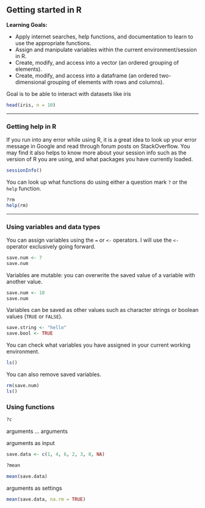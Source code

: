 ## Getting started in R

**Learning Goals:**

* Apply internet searches, help functions, and documentation to learn to use the appropriate functions. 
* Assign and manipulate variables within the current environment/session in R.
* Create, modify, and access into a vector (an ordered grouping of elements).
* Create, modify, and access into a dataframe (an ordered two-dimensional grouping of elements with rows and columns).


Goal is to be able to interact with datasets like iris

```r
head(iris, n = 10)
```

------

### Getting help in R

If you run into any error while using R, it is a great idea to look up your error message in Google and read through forum posts on StackOverflow. You may find it also helps to know more about your session info such as the version of R you are using, and what packages you have currently loaded.

```r
sessionInfo()
```

You can look up what functions do using either a question mark `?` or the `help` function.

```r
?rm
help(rm)
```

------

### Using variables and data types

You can assign variables using the `=` or `<-` operators. I will use the `<-` operator exclusively going forward.

```r
save.num <- 7
save.num
```

Variables are mutable: you can overwrite the saved value of a variable with another value.

```r
save.num <- 10
save.num
```

Variables can be saved as other values such as character strings or boolean values (`TRUE` or `FALSE`).

```r
save.string <- "hello"
save.bool <- TRUE
```

You can check what variables you have assigned in your current working environment.

```r
ls()
```

You can also remove saved variables.

```r
rm(save.num)
ls()
```

### Using functions

```r
?c
```

arguments
... arguments

arguments as input

```r
save.data <- c(1, 4, 6, 2, 3, 8, NA)
```

```r
?mean
```

```r
mean(save.data)
```

arguments as settings

```r
mean(save.data, na.rm = TRUE)
```
